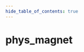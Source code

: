 ```yaml
---
hide_table_of_contents: true
---
```


<!---
!!!!!!
THIS PAGE IS AUTOGENERATED FROM GAME FGD DEFINITIONS!
DO NOT EDIT MANUALLY!
!!!!!!

In order to make edits, you can make an annotation file in /fgd_dump_overrides
-->


# phys_magnet



<Tabs queryString="game">
    
<TabItem value="cs2" label="Counter-Strike 2">
    <CS2Page />
</TabItem>

<TabItem value="steamvr" label="SteamVR Home">
    <STEAMVRPage />
</TabItem>

<TabItem value="dota2" label="Dota 2">
    <DOTA2Page />
</TabItem>

<TabItem value="hla" label="Half-Life: Alyx">
    <HLAPage />
</TabItem>

</Tabs>
